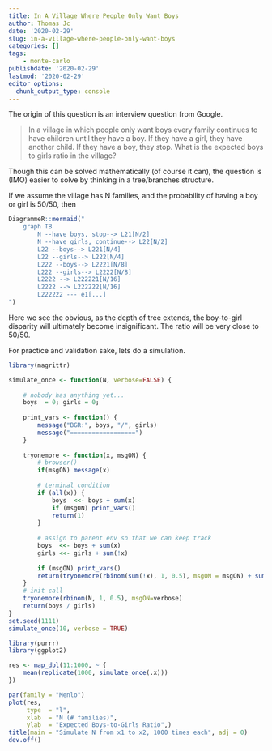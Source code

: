 ```yaml
---
title: In A Village Where People Only Want Boys
author: Thomas Jc
date: '2020-02-29'
slug: in-a-village-where-people-only-want-boys
categories: []
tags: 
    - monte-carlo
publishdate: '2020-02-29'
lastmod: '2020-02-29'
editor_options: 
  chunk_output_type: console
---
```


The origin of this question is an interview question from Google.

> In a village in which people only want boys every family continues to have children until they have a boy. If they have a girl, they have another child. If they have a boy, they stop. What is the expected boys to girls ratio in the village?

Though this can be solved mathematically (of course it can), the question is (IMO) easier to solve by thinking in a tree/branches structure.

If we assume the village has N families, and the probability of having a boy or girl is 50/50, then

```r
DiagrammeR::mermaid("
    graph TB
        N --have boys, stop--> L21[N/2]
        N --have girls, continue--> L22[N/2]
        L22 --boys--> L221[N/4]
        L22 --girls--> L222[N/4]
        L222 --boys--> L2221[N/8]
        L222 --girls--> L2222[N/8]
        L2222 --> L222221[N/16]
        L2222 --> L222222[N/16]
        L222222 --- e1[...]
")
```

Here we see the obvious, as the depth of tree extends, the boy-to-girl disparity will ultimately become insignificant. The ratio will be very close to 50/50. 

For practice and validation sake, lets do a simulation.

```r
library(magrittr)

simulate_once <- function(N, verbose=FALSE) {
    
    # nobody has anything yet...
    boys  = 0; girls = 0;
    
    print_vars <- function() {
        message("BGR:", boys, "/", girls)
        message("==================")
    }
    
    tryonemore <- function(x, msgON) {
        # browser()
        if(msgON) message(x)
        
        # terminal condition
        if (all(x)) {
            boys  <<- boys + sum(x)
            if (msgON) print_vars()
            return(1)
        }
        
        # assign to parent env so that we can keep track
        boys  <<- boys + sum(x)
        girls <<- girls + sum(!x)
        
        if (msgON) print_vars()
        return(tryonemore(rbinom(sum(!x), 1, 0.5), msgON = msgON) + sum(x))
    }
    # init call
    tryonemore(rbinom(N, 1, 0.5), msgON=verbose)
    return(boys / girls)
}
set.seed(1111)
simulate_once(10, verbose = TRUE)
```


```r
library(purrr)
library(ggplot2)

res <- map_dbl(11:1000, ~ {
    mean(replicate(1000, simulate_once(.x)))
})

par(family = "Menlo")
plot(res,
     type  = "l",
     xlab  = "N (# families)",
     ylab  = "Expected Boys-to-Girls Ratio",)
title(main = "Simulate N from x1 to x2, 1000 times each", adj = 0)
dev.off()
```





